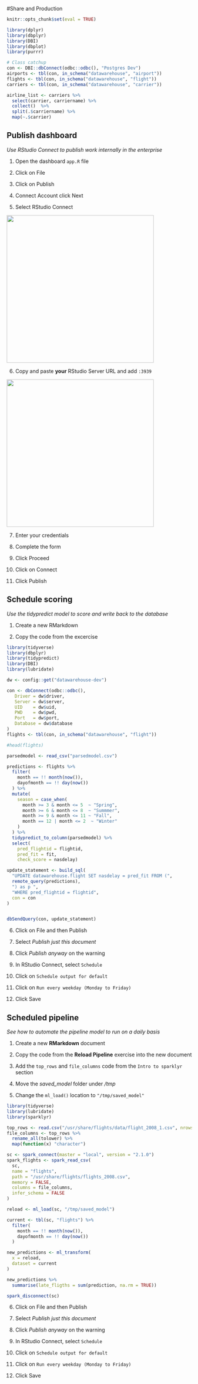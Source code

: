 #Share and Production

```r
knitr::opts_chunk$set(eval = TRUE)
```


```r

library(dplyr)
library(dbplyr)
library(DBI)
library(dbplot)
library(purrr)

# Class catchup
con <- DBI::dbConnect(odbc::odbc(), "Postgres Dev")
airports <- tbl(con, in_schema("datawarehouse", "airport"))
flights <- tbl(con, in_schema("datawarehouse", "flight"))
carriers <- tbl(con, in_schema("datawarehouse", "carrier"))

airline_list <- carriers %>%  
  select(carrier, carriername) %>%   
  collect()  %>%                     
  split(.$carriername) %>%           
  map(~.$carrier)     

```

## Publish dashboard
*Use RStudio Connect to publish work internally in the enterprise*

1. Open the dashboard `app.R` file

2. Click on File

3. Click on Publish

4. Connect Account click Next

5. Select RStudio Connect

<img src="images/select-connect.PNG" width = 400>

6. Copy and paste **your** RStudio Server URL and add `:3939`

<img src="images/rsc-server.PNG" width = 400>

7. Enter your credentials

8. Complete the form

9. Click Proceed

10. Click on Connect

11. Click Publish

## Schedule scoring
*Use the tidypredict model to score and write back to the database*


1. Create a new RMarkdown

2. Copy the code from the excercise
```r
library(tidyverse)
library(dbplyr)
library(tidypredict)
library(DBI)
library(lubridate)

dw <- config::get("datawarehouse-dev")

con <- dbConnect(odbc::odbc(),
   Driver = dw$driver,
   Server = dw$server,
   UID    = dw$uid,
   PWD    = dw$pwd,
   Port   = dw$port,
   Database = dw$database
)
flights <- tbl(con, in_schema("datawarehouse", "flight"))

#head(flights)

parsedmodel <- read_csv("parsedmodel.csv")

predictions <- flights %>%
  filter(
    month == !! month(now()),
    dayofmonth == !! day(now())
  ) %>%
  mutate(
    season = case_when(
      month >= 3 & month <= 5  ~ "Spring",
      month >= 6 & month <= 8  ~ "Summmer",
      month >= 9 & month <= 11 ~ "Fall",
      month == 12 | month <= 2  ~ "Winter"
    )
  ) %>%
  tidypredict_to_column(parsedmodel) %>%
  select(
    pred_flightid = flightid, 
    pred_fit = fit,
    check_score = nasdelay)

update_statement <- build_sql(
  "UPDATE datawarehouse.flight SET nasdelay = pred_fit FROM (",
  remote_query(predictions),
  ") as p ",
  "WHERE pred_flightid = flightid",
  con = con
)


dbSendQuery(con, update_statement)

```

6. Click on File and then Publish

7. Select *Publish just this document*

8. Click *Publish anyway* on the warning

9. In RStudio Connect, select `Schedule`

10. Click on `Schedule output for default`

11. Click on `Run every weekday (Monday to Friday)`

12. Click Save

## Scheduled pipeline
*See how to automate the pipeline model to run on a daily basis*

1. Create a new **RMarkdown** document

2. Copy the code from the **Reload Pipeline** exercise into the new document

3. Add the `top_rows` and `file_columns` code from the `Intro to sparklyr` section

4. Move the *saved_model* folder under */tmp*

5. Change the `ml_load()` location to `"/tmp/saved_model"`
```r
library(tidyverse)
library(lubridate)
library(sparklyr)

top_rows <- read.csv("/usr/share/flights/data/flight_2008_1.csv", nrows = 5)
file_columns <- top_rows %>%
  rename_all(tolower) %>%
  map(function(x) "character")

sc <- spark_connect(master = "local", version = "2.1.0")
spark_flights <- spark_read_csv(
  sc,
  name = "flights",
  path = "/usr/share/flights/flights_2008.csv",
  memory = FALSE,
  columns = file_columns,
  infer_schema = FALSE
)

reload <- ml_load(sc, "/tmp/saved_model")

current <- tbl(sc, "flights") %>%
  filter(
    month == !! month(now()),
    dayofmonth == !! day(now())
  )

new_predictions <- ml_transform(
  x = reload,
  dataset = current
)

new_predictions %>%
  summarise(late_fligths = sum(prediction, na.rm = TRUE))

spark_disconnect(sc)

```

6. Click on File and then Publish

7. Select *Publish just this document*

8. Click *Publish anyway* on the warning

9. In RStudio Connect, select `Schedule`

10. Click on `Schedule output for default`

11. Click on `Run every weekday (Monday to Friday)`

12. Click Save








